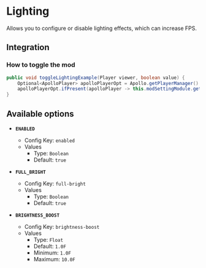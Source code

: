 # Lighting

Allows you to configure or disable lighting effects, which can increase FPS.

## Integration

### How to toggle the mod

```java
public void toggleLightingExample(Player viewer, boolean value) {
    Optional<ApolloPlayer> apolloPlayerOpt = Apollo.getPlayerManager().getPlayer(viewer.getUniqueId());
    apolloPlayerOpt.ifPresent(apolloPlayer -> this.modSettingModule.getOptions().set(apolloPlayer, ModLighting.ENABLED, value));
}
```

## Available options

- __`ENABLED`__
    - Config Key: `enabled`
    - Values
        - Type: `Boolean`
        - Default: `true`

- __`FULL_BRIGHT`__
    - Config Key: `full-bright`
    - Values
        - Type: `Boolean`
        - Default: `true`

- __`BRIGHTNESS_BOOST`__
    - Config Key: `brightness-boost`
    - Values
        - Type: `Float`
        - Default: `1.0F`
        - Minimum: `1.0F`
        - Maximum: `10.0F`

